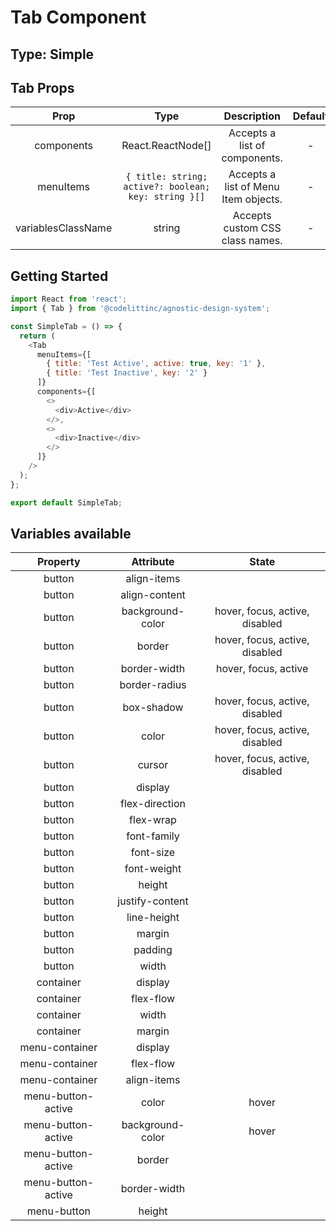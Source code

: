 # Tab Component

## Type: Simple

## Tab Props

|        Prop        |                        Type                        |             Description              | Default | Mandatory |
| :----------------: | :------------------------------------------------: | :----------------------------------: | :-----: | :-------: |
|     components     |                 React.ReactNode[]                  |    Accepts a list of components.     |    -    |   true    |
|     menuItems      |`{ title: string; active?: boolean; key: string }[]`| Accepts a list of Menu Item objects. |    -    |   true    |
| variablesClassName |                       string                       |   Accepts custom CSS class names.    |    -    |   false   |

## Getting Started

```javascript
import React from 'react';
import { Tab } from '@codelittinc/agnostic-design-system';

const SimpleTab = () => {
  return (
    <Tab
      menuItems={[
        { title: 'Test Active', active: true, key: '1' },
        { title: 'Test Inactive', key: '2' }
      ]}
      components={[
        <>
          <div>Active</div>
        </>,
        <>
          <div>Inactive</div>
        </>
      ]}
    />
  );
};

export default SimpleTab;
```

## Variables available

|      Property      |    Attribute     |             State              |
| :----------------: | :--------------: | :----------------------------: |
|       button       |   align-items    |                                |
|       button       |  align-content   |                                |
|       button       | background-color | hover, focus, active, disabled |
|       button       |      border      | hover, focus, active, disabled |
|       button       |   border-width   |      hover, focus, active      |
|       button       |  border-radius   |                                |
|       button       |    box-shadow    | hover, focus, active, disabled |
|       button       |      color       | hover, focus, active, disabled |
|       button       |      cursor      | hover, focus, active, disabled |
|       button       |     display      |                                |
|       button       |  flex-direction  |                                |
|       button       |    flex-wrap     |                                |
|       button       |   font-family    |                                |
|       button       |    font-size     |                                |
|       button       |   font-weight    |                                |
|       button       |      height      |                                |
|       button       | justify-content  |                                |
|       button       |   line-height    |                                |
|       button       |      margin      |                                |
|       button       |     padding      |                                |
|       button       |      width       |                                |
|     container      |     display      |                                |
|     container      |    flex-flow     |                                |
|     container      |      width       |                                |
|     container      |      margin      |                                |
|   menu-container   |     display      |                                |
|   menu-container   |    flex-flow     |                                |
|   menu-container   |   align-items    |                                |
| menu-button-active |      color       |             hover              |
| menu-button-active | background-color |             hover              |
| menu-button-active |      border      |                                |
| menu-button-active |   border-width   |                                |
|    menu-button     |      height      |                                |
